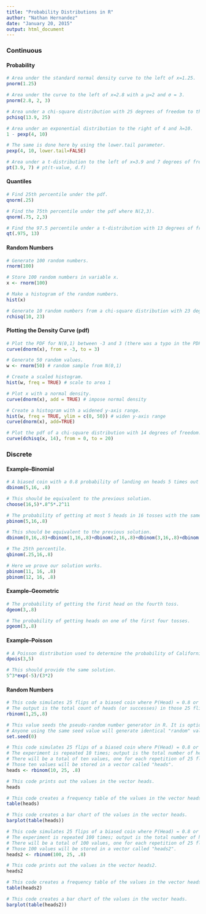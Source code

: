```yaml
---
title: "Probability Distributions in R"
author: "Nathan Hernandez"
date: "January 20, 2015"
output: html_document
---
```


### Continuous

#### Probability

```r
# Area under the standard normal density curve to the left of x=1.25.
pnorm(1.25)

# Area under the curve to the left of x=2.8 with a µ=2 and σ = 3.
pnorm(2.8, 2, 3)

# Area under a chi-square distribution with 25 degrees of freedom to the left of x=13.9.
pchisq(13.9, 25)

# Area under an exponential distribution to the right of 4 and λ=10.
1 - pexp(4, 10)

# The same is done here by using the lower.tail parameter.
pexp(4, 10, lower.tail=FALSE)

# Area under a t-distribution to the left of x=3.9 and 7 degrees of freedom.
pt(3.9, 7) # pt(t-value, d.f)
```

#### Quantiles

```r
# Find 25th percentile under the pdf.
qnorm(.25)

# Find the 75th percentile under the pdf where N(2,3).
qnorm(.75, 2,3)

# Find the 97.5 percentile under a t-distribution with 13 degrees of freedom.
qt(.975, 13)
```

#### Random Numbers

```r
# Generate 100 random numbers.
rnorm(100)

# Store 100 random numbers in variable x.
x <- rnorm(100)

# Make a histogram of the random numbers.
hist(x)

# Generate 10 random numbers from a chi-square distribution with 23 degrees of freedom.
rchisq(10, 23)
```

#### Plotting the Density Curve (pdf)

```r
# Plot the PDF for N(0,1) between -3 and 3 (there was a typo in the PDF making it -3 to -3, graphing nothing).
curve(dnorm(x), from = -3, to = 3)

# Generate 50 random values.
w <- rnorm(50) # random sample from N(0,1)

# Create a scaled histogram.
hist(w, freq = TRUE) # scale to area 1

# Plot x with a normal density.
curve(dnorm(x), add = TRUE) # impose normal density

# Create a histogram with a widened y-axis range.
hist(w, freq = TRUE, ylim = c(0, 50)) # widen y-axis range
curve(dnorm(x), add=TRUE)

# Plot the pdf of a chi-square distribution with 14 degrees of freedom.
curve(dchisq(x, 14), from = 0, to = 20)
```

### Discrete

#### Example--Binomial

```r
# A biased coin with a 0.8 probability of landing on heads 5 times out of 16 tosses.
dbinom(5,16, .8)

# This should be equivalent to the previous solution.
choose(16,5)*.8^5*.2^11

# The probability of getting at most 5 heads in 16 tosses with the same biased coin.
pbinom(5,16,.8)

# This should be equivalent to the previous solution.
dbinom(0,16,.8)+dbinom(1,16,.8)+dbinom(2,16,.8)+dbinom(3,16,.8)+dbinom(4,16,.8)+dbinom(5,16,.8)

# The 25th percentile.
qbinom(.25,16,.8)

# Here we prove our solution works.
pbinom(11, 16, .8)
pbinom(12, 16, .8)
```

#### Example--Geometric

```r
# The probability of getting the first head on the fourth toss.
dgeom(3,.8)

# The probability of getting heads on one of the first four tosses.
pgeom(3,.8)
```

#### Example--Poisson

```r
# A Poisson distribution used to determine the probability of California experiencing three earthquates in a given year against an average of 5 each year. 
dpois(3,5)

# This should provide the same solution.
5^3*exp(-5)/(3*2)
```

#### Random Numbers

```r
# This code simulates 25 flips of a biased coin where P(Head) = 0.8 or 80%.
# The output is the total count of heads (or successes) in those 25 flips.
rbinom(1,25,.8)

# This value seeds the pseudo-random number generator in R. It is optional.
# Anyone using the same seed value will generate identical "random" values.
set.seed(0)

# This code simulates 25 flips of a biased coin where P(Head) = 0.8 or 80%.
# The experiment is repeated 10 times; output is the total number of heads.
# There will be a total of ten values, one for each repetition of 25 flips.
# Those ten values will be stored in a vector called "heads".
heads <- rbinom(10, 25, .8)

# This code prints out the values in the vector heads.
heads

# This code creates a frequency table of the values in the vector heads.  
table(heads)

# This code creates a bar chart of the values in the vector heads.
barplot(table(heads))

# This code simulates 25 flips of a biased coin where P(Head) = 0.8 or 80%.
# The experiment is repeated 100 times; output is the total number of heads.
# There will be a total of 100 values, one for each repetition of 25 flips.
# Those 100 values will be stored in a vector called "heads2".
heads2 <- rbinom(100, 25, .8)

# This code prints out the values in the vector heads2.
heads2

# This code creates a frequency table of the values in the vector heads2. 
table(heads2)

# This code creates a bar chart of the values in the vector heads.
barplot(table(heads2))
```